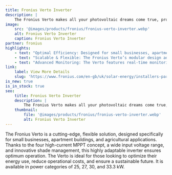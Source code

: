 ```yaml
---
title: Fronius Verto Inverter
description: |
    The Fronius Verto makes all your photovoltaic dreams come true, providing the highest possible yields, maximum safety, and total flexibility for small businesses, agricultural applications...
image:
    src: '@images/products/fronius/fronius-verto-inverter.webp'
    alt: Fronius Verto Inverter
    caption: Fronius Verto Inverter
partner: fronius
highlights:
    - text: "Optimal Efficiency: Designed for small businesses, apartment buildings, and agricultural applications, the Fronius Verto delivers high efficiency and reliable performance, maximising energy savings."
    - text: "Scalable & Flexible: The Fronius Verto’s modular design adapts easily to various installation sizes and conditions, allowing for easy scaling as your energy needs grow."
    - text: "Advanced Monitoring: The Verto features real-time monitoring and intelligent diagnostics to ensure optimal energy use. Sustainable Energy Solution: It supports environmentally friendly energy production, reducing operational costs and minimizing carbon footprint."
link:
    label: View More Details
    slug: 'https://www.fronius.com/en-gb/uk/solar-energy/installers-partners/products-solutions/commercial-energy-solutions/verto-safe-inverter-for-every-roof'
is_new: true
is_in_stock: true
seo:
    title: Fronius Verto Inverter
    description: |
        The Fronius Verto makes all your photovoltaic dreams come true, providing the highest possible yields, maximum safety, and total flexibility for small businesses, agricultural applications...
    thumbnail:
        file: '@images/products/fronius/fronius-verto-inverter.webp'
        alt: Fronius Verto Inverter
---
```

The Fronius Verto is a cutting-edge, flexible solution, designed specifically for small businesses, apartment buildings, and agricultural applications. Thanks to the four high-current MPPT concept, a wide input voltage range, and innovative shade management, this highly adaptable inverter ensures optimum operation. The Verto is ideal for those looking to optimize their energy use, reduce operational costs, and ensure a sustainable future. It is available in power categories of 25, 27, 30, and 33.3 kW.